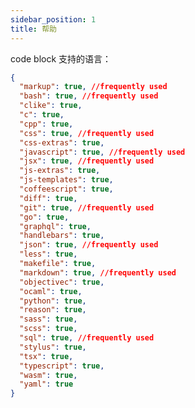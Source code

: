 ```yaml
---
sidebar_position: 1
title: 帮助
---
```


code block 支持的语言：

```json
{
  "markup": true, //frequently used
  "bash": true, //frequently used
  "clike": true,
  "c": true,
  "cpp": true,
  "css": true, //frequently used
  "css-extras": true,
  "javascript": true, //frequently used
  "jsx": true, //frequently used
  "js-extras": true,
  "js-templates": true,
  "coffeescript": true,
  "diff": true,
  "git": true, //frequently used
  "go": true,
  "graphql": true,
  "handlebars": true,
  "json": true, //frequently used
  "less": true,
  "makefile": true,
  "markdown": true, //frequently used
  "objectivec": true,
  "ocaml": true,
  "python": true,
  "reason": true,
  "sass": true,
  "scss": true,
  "sql": true, //frequently used
  "stylus": true,
  "tsx": true,
  "typescript": true,
  "wasm": true,
  "yaml": true
}
```
